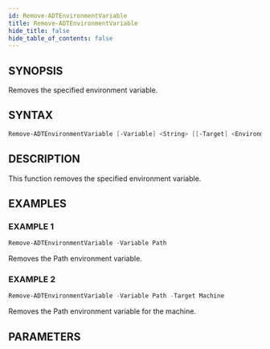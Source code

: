 ```yaml
---
id: Remove-ADTEnvironmentVariable
title: Remove-ADTEnvironmentVariable
hide_title: false
hide_table_of_contents: false
---
```


## SYNOPSIS

Removes the specified environment variable.

## SYNTAX

```powershell
Remove-ADTEnvironmentVariable [-Variable] <String> [[-Target] <EnvironmentVariableTarget>] [<CommonParameters>]
```

## DESCRIPTION

This function removes the specified environment variable.

## EXAMPLES

### EXAMPLE 1

```powershell
Remove-ADTEnvironmentVariable -Variable Path
```

Removes the Path environment variable.

### EXAMPLE 2

```powershell
Remove-ADTEnvironmentVariable -Variable Path -Target Machine
```

Removes the Path environment variable for the machine.

## PARAMETERS

### -Variable

The variable to remove.

```yaml
Type: String
Parameter Sets: (All)
Aliases:

Required: True
Position: 1
Default value: None
Accept pipeline input: False
Accept wildcard characters: False
```

### -Target

The target of the variable to remove.
This can be the machine, user, or process.

```yaml
Type: EnvironmentVariableTarget
Parameter Sets: (All)
Aliases:
Accepted values: Process, User, Machine

Required: False
Position: 2
Default value: None
Accept pipeline input: False
Accept wildcard characters: False
```

### CommonParameters

This cmdlet supports the common parameters: -Debug, -ErrorAction, -ErrorVariable, -InformationAction, -InformationVariable, -OutVariable, -OutBuffer, -PipelineVariable, -Verbose, -WarningAction, and -WarningVariable. For more information, see [about_CommonParameters](http://go.microsoft.com/fwlink/?LinkID=113216).

## INPUTS

### None

### You cannot pipe objects to this function.
## OUTPUTS

### None

### This function does not return any output.
## NOTES
An active ADT session is NOT required to use this function.

Tags: psadt<br />
Website: https://psappdeploytoolkit.com<br />
Copyright: (C) 2025 PSAppDeployToolkit Team (Sean Lillis, Dan Cunningham, Muhammad Mashwani, Mitch Richters, Dan Gough).<br />
License: https://opensource.org/license/lgpl-3-0

## RELATED LINKS

[https://psappdeploytoolkit.com/docs/reference/functions/Remove-ADTEnvironmentVariable](https://psappdeploytoolkit.com/docs/reference/functions/Remove-ADTEnvironmentVariable)
